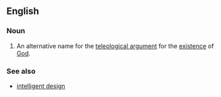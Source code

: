 ==English==

===Noun===
{{en-noun|head=[[argument]] [[from]] [[design]]|arguments from design}}

# An alternative name for the [[teleological argument]] for the [[existence]] of [[God]].

===See also===
* [[intelligent design]]
